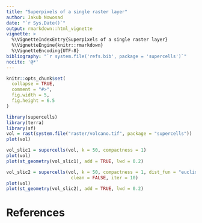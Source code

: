 ```yaml
---
title: "Superpixels of a single raster layer"
author: Jakub Nowosad
date: "`r Sys.Date()`"
output: rmarkdown::html_vignette
vignette: >
  %\VignetteIndexEntry{Superpixels of a single raster layer}
  %\VignetteEngine{knitr::rmarkdown}
  %\VignetteEncoding{UTF-8}
bibliography: "`r system.file('refs.bib', package = 'supercells')`"
nocite: '@*'
---
```


```r
knitr::opts_chunk$set(
  collapse = TRUE,
  comment = "#>",
  fig.width = 5,
  fig.height = 6.5
)
```

```r
library(supercells)
library(terra)
library(sf)
vol = rast(system.file("raster/volcano.tif", package = "supercells"))
plot(vol)
```

```r
vol_slic1 = supercells(vol, k = 50, compactness = 1)
plot(vol)
plot(st_geometry(vol_slic1), add = TRUE, lwd = 0.2)
```

```r
vol_slic2 = supercells(vol, k = 50, compactness = 1, dist_fun = "euclidean", 
                        clean = FALSE, iter = 10)
plot(vol)
plot(st_geometry(vol_slic2), add = TRUE, lwd = 0.2)
```

# References
